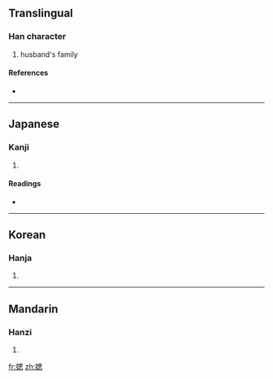 ==Translingual==

===Han character===
{{Han char|rn=38|rad=女|as=09|sn=12|four=|canj=女田心 (VWP)}}

# husband's family

====References====
* {{Han ref|kx=0267.240|dkj=06529|dj=0534.220|hdz=21066.020|uh=5AA4|ud=23204}}

----

==Japanese==

===Kanji===
{{ja-kanji|grade=|rs=女09}}

# {{defn|Japanese}}

====Readings====
* {{ja-readings|on=[[し]] (shi)|kun=}}

----

==Korean==

===Hanja===
{{ko-hanja|hangeul=시|rv=si|mr=si}}

# {{defn|Korean}}

----

==Mandarin==

===Hanzi===
{{cmn-hanzi|pin=[[sī]] ([[si1]])|wg=ssu<sup>1</sup>}}

# {{defn|Mandarin}}

[[fr:媤]]
[[zh:媤]]